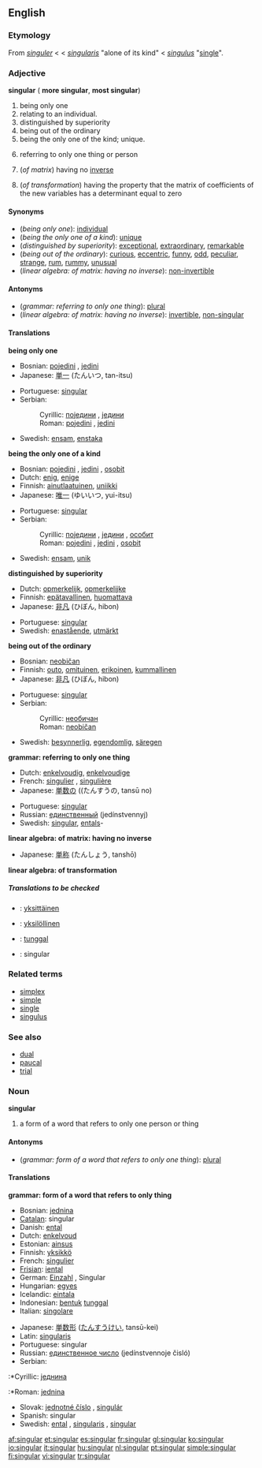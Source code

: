 ==English==

===Etymology===
From {{ME.}} ''[[singuler]]'' < {{OF.}} < {{L.}} ''[[singularis]]'' "alone of its kind" < {{L.}} ''[[singulus]]'' "[[single]]".

===Adjective===
'''singular'''  ({{compar}} '''more singular''', {{superl}} '''most singular''')
#being only one
#relating to an individual.
#distinguished by superiority
#being out of the ordinary
#being the only one of the kind; unique.
#{{grammar}} referring to only one thing or person
#{{linearalg}} (''of matrix'') having no [[inverse]]
#{{linearalg}} (''of transformation'') having the property that the matrix of coefficients of the new variables has a determinant equal to zero

====Synonyms====
*(''being only one''): [[individual]]
*(''being the only one of a kind''): [[unique]]
*(''distinguished by superiority''): [[exceptional]], [[extraordinary]], [[remarkable]]
*(''being out of the ordinary''): [[curious]], [[eccentric]], [[funny]], [[odd]], [[peculiar]], [[strange]], [[rum]], [[rummy]], [[unusual]]
*(''linear algebra: of matrix: having no inverse''): [[non-invertible]]

====Antonyms====
*(''grammar: referring to only one thing''): [[plural]]
*(''linear algebra: of matrix: having no inverse''): [[invertible]], [[non-singular]]

====Translations====
'''being only one'''
{{top}}
*Bosnian: [[pojedini]] {{m}}, [[jedini]] {{m}}
*Japanese: [[単一]] (たんいつ, tan-itsu)
{{mid}}
*Portuguese: [[singular#Portuguese|singular]]
*Serbian:
*:Cyrillic: [[поједини]] {{m}}, [[једини]] {{m}}
*:Roman: [[pojedini]] {{m}}, [[jedini]] {{m}}
*Swedish: [[ensam]], [[enstaka]]
{{bottom}}

'''being the only one of a kind'''
{{top}}
*Bosnian: [[pojedini]] {{m}}, [[jedini]] {{m}}, [[osobit]] {{m}}
*Dutch: [[enig]], [[enige]]
*Finnish: [[ainutlaatuinen]], [[uniikki]]
*Japanese: [[唯一]] (ゆいいつ, yui-itsu)
{{mid}}
*Portuguese: [[singular#Portuguese|singular]]
*Serbian:
*:Cyrillic: [[поједини]] {{m}}, [[једини]] {{m}}, [[особит]] {{m}}
*:Roman: [[pojedini]] {{m}}, [[jedini]] {{m}}, [[osobit]] {{m}}
*Swedish: [[ensam]], [[unik]]
{{bottom}}

'''distinguished by superiority'''
{{top}}
*Dutch: [[opmerkelijk]], [[opmerkelijke]]
*Finnish: [[epätavallinen]], [[huomattava]]
*Japanese: [[非凡]] (ひぼん, hibon)
{{mid}}
*Portuguese: [[singular#Portuguese|singular]]
*Swedish: [[enastående]], [[utmärkt]]
{{bottom}}

'''being out of the ordinary'''
{{top}}
*Bosnian: [[neobičan]] {{m}}
*Finnish: [[outo]], [[omituinen]], [[erikoinen]], [[kummallinen]]
*Japanese: [[非凡]] (ひぼん, hibon)
{{mid}}
*Portuguese: [[singular#Portuguese|singular]]
*Serbian:
*:Cyrillic: [[необичан]] {{m}}
*:Roman: [[neobičan]] {{m}}
*Swedish: [[besynnerlig]], [[egendomlig]], [[säregen]]
{{bottom}}

'''grammar: referring to only one thing'''
{{top}}
*Dutch: [[enkelvoudig]], [[enkelvoudige]]
*French: [[singulier]] {{m}}, [[singulière]] {{f}}
*Japanese: [[単数]]の ((たんすうの, tansū no)
{{mid}}
*Portuguese: [[singular#Portuguese|singular]]
*Russian: [[единственный]] (jedínstvennyj)
*Swedish: [[singular#Swedish|singular]], [[ental]]s-
{{bottom}}

'''linear algebra: of matrix: having no inverse'''
{{top}}
{{mid}}
*Japanese: [[単称]] (たんしょう, tanshō)
{{bottom}}

'''linear algebra: of transformation'''
{{top}}
{{mid}}
{{bottom}}

=====Translations to be checked=====
<!--Remove this section once all of the translations below have been moved into the tables above.-->
{{checktrans}}

*{{ttbc|Finnish}}: [[yksittäinen]]
*{{ttbc|Finnish}}: [[yksilöllinen]]
*{{ttbc|Indonesian}}: [[tunggal]]
*{{ttbc|Spanish}}: singular

===Related terms===
*[[simplex]]
*[[simple]]
*[[single]]
*[[singulus]]

===See also===
*[[dual]]
*[[paucal]]
*[[trial]]

===Noun===
'''singular'''

#{{grammar}} a form of a word that refers to only one person or thing

====Antonyms====
*(''grammar: form of a word that refers to only one thing''): [[plural]]

====Translations====

'''grammar: form of a word that refers to only thing'''
{{top}}
*Bosnian: [[jednina]] {{f}}
*[[Catalan]]: singular {{m}}
*Danish: [[ental]]
*Dutch: [[enkelvoud]] {{n}}
*Estonian: [[ainsus]]
*Finnish: [[yksikkö]]
*French: [[singulier]] {{m}}
*[[Frisian]]: [[iental]]
*German: [[Einzahl]] {{f}}, Singular {{m}}
*Hungarian: [[egyes]]
*Icelandic: [[eintala]] {{f}}
*Indonesian: [[bentuk]] [[tunggal]]
*Italian: [[singolare]] {{m}}
{{mid}}
*Japanese: [[単数形]] ([[たんすうけい]], tansū-kei)
*Latin: [[singularis]]
*Portuguese: singular
*Russian: [[единственное число]] (jedínstvennoje čisló) {{n}}
*Serbian:
:*Cyrillic: [[једнина]] {{f}}
:*Roman: [[jednina]] {{f}}
*Slovak: [[jednotné číslo]] {{n}}, [[singulár]] {{m}}
*Spanish: singular {{m}}
*Swedish: [[ental]] {{n}}, [[singularis]] {{n}}, [[singular#Swedish|singular]] {{n}}
{{bottom}}

[[af:singular]]
[[et:singular]]
[[es:singular]]
[[fr:singular]]
[[gl:singular]]
[[ko:singular]]
[[io:singular]]
[[it:singular]]
[[hu:singular]]
[[nl:singular]]
[[pt:singular]]
[[simple:singular]]
[[fi:singular]]
[[vi:singular]]
[[tr:singular]]